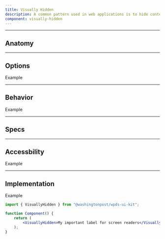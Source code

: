 ```yaml
---
title: Visually Hidden
description: A common pattern used in web applications is to hide content from sighted users but still maintain it for screen readers.
component: visually-hidden
---
```


---

## Anatomy

<Container caption="The label is revealed when the window is in focus. This behavior is for integration/play purposes.">
	<EmbedStory componentName="visuallyhidden" />
</Container>

---

## Options

<Container>Example </Container>

---

## Behavior

<Container>Example </Container>

---

## Specs

<Container>
	<EmbedDocsPage componentName="visuallyhidden" />
</Container>

---

## Accessbility

<Container>Example </Container>

---

## Implementation

<Container>Example </Container>

```jsx
import { VisuallyHidden } from "@washingtonpost/wpds-ui-kit";

function Component() {
	return (
		<VisuallyHidden>My important label for screen readers</VisuallyHidden>
	);
}
```
